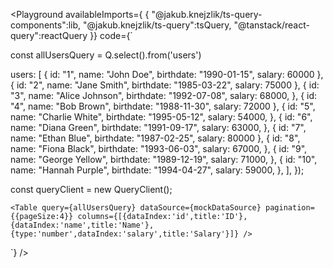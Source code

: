 

<Playground 
    availableImports={ {
        "@jakub.knejzlik/ts-query-components":lib,
        "@jakub.knejzlik/ts-query":tsQuery,
        "@tanstack/react-query":reactQuery
    }}
    code={`

const allUsersQuery = Q.select().from('users')

  users: [
    { id: "1", name: "John Doe", birthdate: "1990-01-15", salary: 60000 },
    { id: "2", name: "Jane Smith", birthdate: "1985-03-22", salary: 75000 },
    {
      id: "3",
      name: "Alice Johnson",
      birthdate: "1992-07-08",
      salary: 68000,
    },
    { id: "4", name: "Bob Brown", birthdate: "1988-11-30", salary: 72000 },
    {
      id: "5",
      name: "Charlie White",
      birthdate: "1995-05-12",
      salary: 54000,
    },
    {
      id: "6",
      name: "Diana Green",
      birthdate: "1991-09-17",
      salary: 63000,
    },
    { id: "7", name: "Ethan Blue", birthdate: "1987-02-25", salary: 80000 },
    {
      id: "8",
      name: "Fiona Black",
      birthdate: "1993-06-03",
      salary: 67000,
    },
    {
      id: "9",
      name: "George Yellow",
      birthdate: "1989-12-19",
      salary: 71000,
    },
    {
      id: "10",
      name: "Hannah Purple",
      birthdate: "1994-04-27",
      salary: 59000,
    },
  ],
});

const queryClient = new QueryClient();

    <Table query={allUsersQuery} dataSource={mockDataSource} pagination={{pageSize:4}} columns={[{dataIndex:'id',title:'ID'},{dataIndex:'name',title:'Name'},{type:'number',dataIndex:'salary',title:'Salary'}]} />
</QueryClientProvider>
`} />
